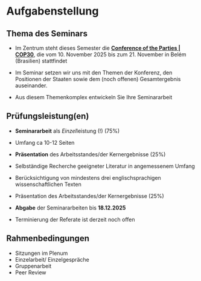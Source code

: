 # Aufgabenstellung 

## Thema des Seminars

- Im Zentrum steht dieses Semester die [**Conference of the Parties | COP30**](https://cop30.br/en), die vom 10. November 2025 bis zum 21. November in Belém (Brasilien) stattfindet

- Im Seminar setzen wir uns mit den Themen der Konferenz, den Positionen der Staaten sowie dem (noch offenen) Gesamtergebnis auseinander.

- Aus diesem Themenkomplex entwickeln Sie Ihre Seminararbeit

## Prüfungsleistung(en)

- **Seminararbeit** als *Einzel*leistung (!) (75%)
- Umfang ca 10-12 Seiten

- **Präsentation** des Arbeitsstandes/der Kernergebnisse (25%)
- Selbständige Recherche geeigneter Literatur in angemessenem Umfang
- Berücksichtigung von mindestens drei englischsprachigen wissenschaftlichen Texten  
- Präsentation des Arbeitsstandes/der Kernergebnisse (25%)


- **Abgabe** der Seminararbeiten bis **18.12.2025**

- Terminierung der Referate ist derzeit noch offen

## Rahmenbedingungen

- Sitzungen im Plenum
- Einzelarbeit/ Einzelgespräche  
- Gruppenarbeit  
- Peer Review